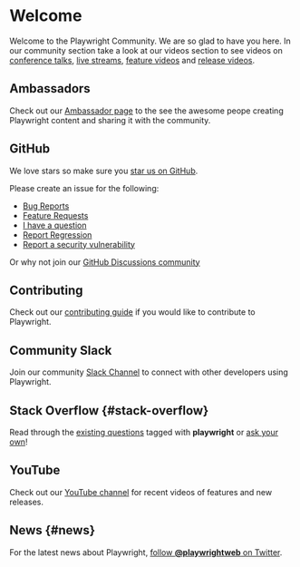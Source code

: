 # Welcome

Welcome to the Playwright Community. We are so glad to have you here. In our community section take a look at our videos section to see videos on [conference talks](./conference-videos), [live streams](./live-streams), [feature videos](./feature-videos) and [release videos](./release-videos).

## Ambassadors

Check out our [Ambassador page](./ambassadors) to the see the awesome peope creating Playwright content and sharing it with the community.

## GitHub

We love stars so make sure you [star us on GitHub](https://github.com/microsoft/playwright).

Please create an issue for the following:

- [Bug Reports](https://github.com/microsoft/playwright/issues/new?assignees=&labels=&template=bug.md&title=%5BBUG%5D)
- [Feature Requests](https://github.com/microsoft/playwright/issues/new?assignees=&labels=&template=feature_request.md&title=%5BFeature%5D)
- [I have a question](https://github.com/microsoft/playwright/issues/new?assignees=&labels=&template=question.md&title=%5BQuestion%5D)
- [Report Regression](https://github.com/microsoft/playwright/issues/new?assignees=&labels=&template=regression.md&title=%5BREGRESSION%5D%3A+)
- [Report a security vulnerability](https://github.com/microsoft/playwright/security/policy)

Or why not join our [GitHub Discussions community](https://github.com/microsoft/playwright/discussions)

## Contributing

Check out our [contributing guide](https://github.com/microsoft/playwright/blob/main/CONTRIBUTING.md) if you would like to contribute to Playwright.

## Community Slack

Join our community [Slack Channel](https://aka.ms/playwright-slack) to connect with other developers using Playwright.

## Stack Overflow {#stack-overflow}

Read through the [existing questions](https://stackoverflow.com/tags/playwright) tagged with **playwright** or [ask your own](https://stackoverflow.com/questions/ask?tags=playwright)!

## YouTube

Check out our [YouTube channel](https://www.youtube.com/channel/UC46Zj8pDH5tDosqm1gd7WTg) for recent videos of features and new releases.

## News {#news}

For the latest news about Playwright, [follow **@playwrightweb** on Twitter](https://twitter.com/playwrightweb).
